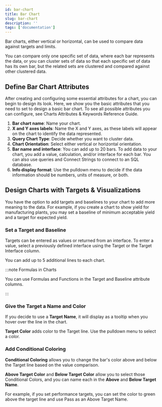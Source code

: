 ```yaml
---
id: bar-chart
title: Bar Chart
slug: bar-chart
description: ''
tags: ['documentation']
---
```



Bar charts, either vertical or horizontal, can be used to compare data against targets and limits.

You can compare only one specific set of data, where each bar represents the data, or you can cluster sets of data so that each specific set of data has its own bar, but the related sets are clustered and compared against other clustered data.

<StylizedImage
  imgURL="img/designer/barchart-enduser.png"
  alt="Bar Chart End User"
/>

## Define Bar Chart Attributes

After creating and configuring some essential attributes for a chart, you can begin to design its look. Here, we show you the basic attributes that you need to set to design a basic bar chart. To see all possible attributes you can configure, see Charts Attributes & Keywords Reference Guide.

1. **Bar chart name**: Name your chart.
2. **X and Y axes labels**: Name the X and Y axes, as these labels will appear on the chart to identify the data represented.
3. **Query Chart Type**: Decide whether you want to cluster data.
4. **Chart Orientation**: Select either vertical or horizontal orientation.
5. **Bar name and interface**: You can add up to 20 bars. To add data to your chart, you add a value, calculation, and/or interface for each bar. You can also use queries and Connect Strings to connect to an SQL database.
6. **Info display format**: Use the pulldown menu to decide if the data information should be numbers, units of measure, or both.

<StylizedImage
  imgURL="img/designer/charts-attributes.png"
  alt="Chart Attributes"
/>

## Design Charts with Targets & Visualizations

You have the option to add targets and baselines to your chart to add more meaning to the data. For example, if you create a chart to show yield for manufacturing plants, you may set a baseline of minimum acceptable yield and a target for expected yield.

### Set a Target and Baseline

Targets can be entered as values or returned from an interface. To enter a value, select a previously defined interface using the Target or the Target Interface column.

You can add up to 5 additional lines to each chart.

:::note Formulas in Charts

You can use Formulas and Functions in the Target and Baseline attribute columns.

:::

### Give the Target a Name and Color

If you decide to use a **Target Name**, it will display as a tooltip when you hover over the line in the chart.

**Target Color** adds color to the Target line. Use the pulldown menu to select a color.

### Add Conditional Coloring

**Conditional Coloring** allows you to change the bar's color above and below the Target line based on the value comparison.

**Above Target Color** and **Below Target Color** allow you to select those Conditional Colors, and you can name each in the **Above** and **Below Target Name**.

For example, if you set performance targets, you can set the color to green above the target line and use Pass as an Above Target Name.

<StylizedImage
  imgURL="img/designer/charts-coloring.png"
  alt="Charts Coloring"
/>